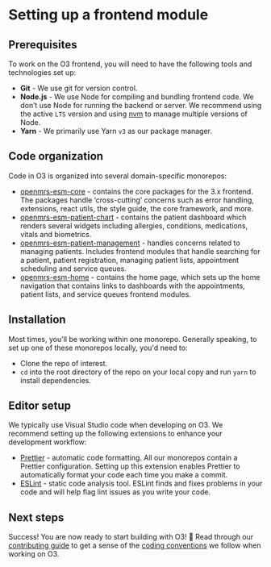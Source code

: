 # Setting up a frontend module

## Prerequisites

To work on the O3 frontend, you will need to have the following tools and technologies set up:

- **Git** - We use git for version control.
- **Node.js** - We use Node for compiling and bundling frontend code. We don’t use Node for running the backend or server. We recommend using the active `LTS` version and using [nvm](https://github.com/nvm-sh/nvm) to manage multiple versions of Node.
- **Yarn** - We primarily use Yarn `v3` as our package manager.

## Code organization

Code in O3 is organized into several domain-specific monorepos:

- [openmrs-esm-core](https://github.com/openmrs/openmrs-esm-core) - contains the core packages for the 3.x frontend. The packages handle ‘cross-cutting’ concerns such as error handling, extensions, react utils, the style guide, the core framework, and more.
- [openmrs-esm-patient-chart](https://github.com/openmrs/openmrs-esm-patient-chart) - contains the patient dashboard which renders several widgets including allergies, conditions, medications, vitals and biometrics.
- [openmrs-esm-patient-management](https://github.com/openmrs/openmrs-esm-patient-management) - handles concerns related to managing patients. Includes frontend modules that handle searching for a patient, patient registration, managing patient lists, appointment scheduling and service queues.
- [openmrs-esm-home](https://github.com/openmrs/openmrs-esm-home) - contains the home page, which sets up the home navigation that contains links to dashboards with the appointments, patient lists, and service queues frontend modules.

## Installation

Most times, you'll be working within one monorepo. Generally speaking, to set up one of these monorepos locally, you'd need to:

- Clone the repo of interest.
- `cd` into the root directory of the repo on your local copy and run `yarn` to install dependencies.

## Editor setup

We typically use Visual Studio code when developing on O3. We recommend setting up the following extensions to enhance your development workflow:

- [Prettier](https://marketplace.visualstudio.com/items?itemName=esbenp.prettier-vscode) - automatic code formatting. All our monorepos contain a Prettier configuration. Setting up this extension enables Prettier to automatically format your code each time you make a commit.
- [ESLint](https://marketplace.visualstudio.com/items?itemName=dbaeumer.vscode-eslint) - static code analysis tool. ESLint finds and fixes problems in your code and will help flag lint issues as you write your code.

## Next steps

Success! You are now ready to start building with O3! 🥳 Read through our [contributing guide](/docs/frontend-modules/contributing) to get a sense of the [coding conventions](/docs/coding-conventions) we follow when working on O3.
